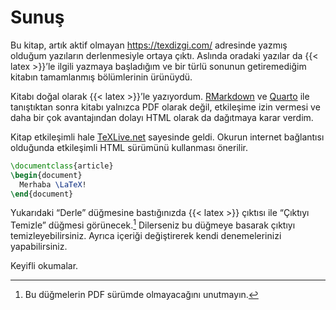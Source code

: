# Sunuş {.unnumbered}


Bu kitap, artık aktif olmayan <https://texdizgi.com/> adresinde yazmış olduğum yazıların derlenmesiyle ortaya çıktı. Aslında oradaki yazılar da {{< latex >}}'le ilgili yazmaya başladığım ve bir türlü sonunun getiremediğim kitabın tamamlanmış bölümlerinin ürünüydü. 

Kitabı doğal olarak {{< latex >}}'le yazıyordum. [RMarkdown](https://rmarkdown.rstudio.com/) ve [Quarto](https://quarto.org/) ile tanıştıktan sonra kitabı yalnızca PDF olarak değil, etkileşime izin vermesi ve daha bir çok avantajından  dolayı HTML olarak da dağıtmaya karar verdim. 

Kitap etkileşimli hale [TeXLive.net](https://texlive.net/) sayesinde geldi. Okurun internet bağlantısı olduğunda etkileşimli HTML sürümünü kullanması önerilir. 

```latex
\documentclass{article}
\begin{document}
  Merhaba \LaTeX!
\end{document}
```

Yukarıdaki "Derle" düğmesine bastığınızda {{< latex >}} çıktısı ile  "Çıktıyı Temizle" düğmesi görünecek.^[Bu düğmelerin PDF sürümde olmayacağını unutmayın.] Dilerseniz bu düğmeye basarak çıktıyı temizleyebilirsiniz. Ayrıca  içeriği değiştirerek kendi denemelerinizi yapabilirsiniz. 

Keyifli okumalar.






